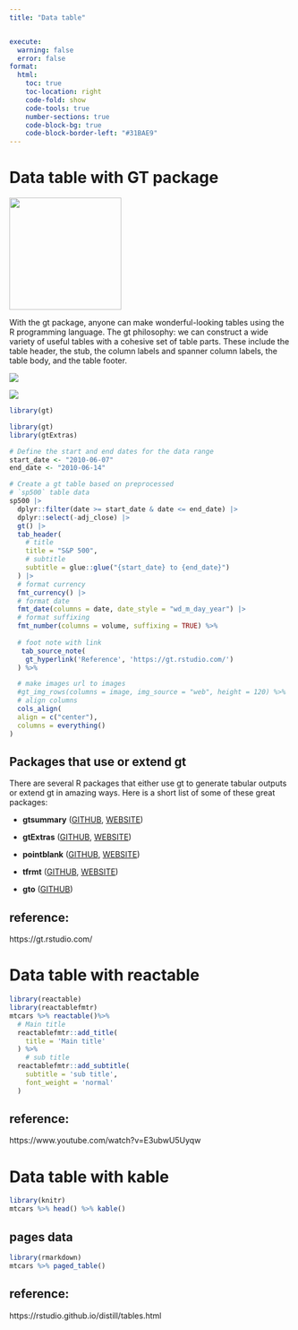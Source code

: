 ```yaml
---
title: "Data table"


execute:
  warning: false
  error: false
format:
  html:
    toc: true
    toc-location: right
    code-fold: show
    code-tools: true
    number-sections: true
    code-block-bg: true
    code-block-border-left: "#31BAE9"
---
```


# Data table with GT package

![](https://gt.rstudio.com/reference/figures/logo.svg){width="200"}

With the gt package, anyone can make wonderful-looking tables using the R programming language. The gt philosophy: we can construct a wide variety of useful tables with a cohesive set of table parts. These include the table header, the stub, the column labels and spanner column labels, the table body, and the table footer.

![](https://gt.rstudio.com/reference/figures/gt_parts_of_a_table.svg)

![](https://gt.rstudio.com/reference/figures/gt_workflow_diagram.svg)

```r
library(gt)
```


```r
library(gt)
library(gtExtras)

# Define the start and end dates for the data range
start_date <- "2010-06-07"
end_date <- "2010-06-14"

# Create a gt table based on preprocessed
# `sp500` table data
sp500 |>
  dplyr::filter(date >= start_date & date <= end_date) |>
  dplyr::select(-adj_close) |>
  gt() |>
  tab_header(
    # title
    title = "S&P 500",
    # subtitle
    subtitle = glue::glue("{start_date} to {end_date}")
  ) |>
  # format currency
  fmt_currency() |>
  # format date
  fmt_date(columns = date, date_style = "wd_m_day_year") |>
  # format suffixing
  fmt_number(columns = volume, suffixing = TRUE) %>% 
 
  # foot note with link
   tab_source_note(
    gt_hyperlink('Reference', 'https://gt.rstudio.com/')
  ) %>% 

  # make images url to images
  #gt_img_rows(columns = image, img_source = "web", height = 120) %>% 
  # align columns
  cols_align(
  align = c("center"),
  columns = everything()
)
```


## Packages that use or extend gt

There are several R packages that either use gt to generate tabular outputs or extend gt in amazing ways. Here is a short list of some of these great packages:

-   **gtsummary** ([GITHUB](https://github.com/ddsjoberg/gtsummary), [WEBSITE](https://www.danieldsjoberg.com/gtsummary/))

-   **gtExtras** ([GITHUB](https://github.com/jthomasmock/gtExtras), [WEBSITE](https://jthomasmock.github.io/gtExtras/))

-   **pointblank** ([GITHUB](https://github.com/rstudio/pointblank), [WEBSITE](https://rstudio.github.io/pointblank/))

-   **tfrmt** ([GITHUB](https://github.com/GSK-Biostatistics/tfrmt), [WEBSITE](https://gsk-biostatistics.github.io/tfrmt/))

-   **gto** ([GITHUB](https://github.com/GSK-Biostatistics/gto))

## reference:

https://gt.rstudio.com/

# Data table with reactable


```r
library(reactable)
library(reactablefmtr)
mtcars %>% reactable()%>% 
  # Main title
  reactablefmtr::add_title(
    title = 'Main title'
  ) %>% 
    # sub title
  reactablefmtr::add_subtitle(
    subtitle = 'sub title',
    font_weight = 'normal'
  )
```

## reference:
https://www.youtube.com/watch?v=E3ubwU5Uyqw



# Data table with kable

```r
library(knitr)
mtcars %>% head() %>% kable()
```

## pages data

```r
library(rmarkdown)
mtcars %>% paged_table()
```



## reference:

https://rstudio.github.io/distill/tables.html




